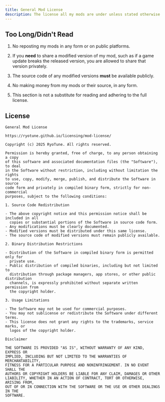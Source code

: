 ```yaml
---
title: General Mod License
description: The license all my mods are under unless stated otherwise.
---
```


## Too Long/Didn't Read

1. No reposting my mods in any form or on public platforms.

2. If you **need** to share a modified version of my mod, such as if a game update breaks the released version, you are allowed to share that version privately.

3. The source code of any modified versions **must** be available publicly.

4. No making money from my mods or their source, in any form.

5. This section is not a substitute for reading and adhering to the full license.

## License

```
General Mod License

https://ryotune.github.io/licensing/mod-license/

Copyright (c) 2025 RyoTune. All rights reserved.

Permission is hereby granted, free of charge, to any person obtaining a copy
of this software and associated documentation files (the "Software"), to deal
in the Software without restriction, including without limitation the rights
to use, copy, modify, merge, publish, and distribute the Software in source
code form and privately in compiled binary form, strictly for non-commercial
purposes, subject to the following conditions:

1. Source Code Redistribution

- The above copyright notice and this permission notice shall be included in all
  copies or substantial portions of the Software in source code form.
- Any modifications must be clearly documented.
- Modified versions must be distributed under this same license.
- The source code of modified versions must remain publicly available.

2. Binary Distribution Restrictions

- Distribution of the Software in compiled binary form is permitted only for
  private use.
- Public distribution of compiled binaries, including but not limited to
  distribution through package managers, app stores, or other public distribution
  channels, is expressly prohibited without separate written permission from
  the copyright holder.

3. Usage Limitations

- The Software may not be used for commercial purposes.
- You may not sublicense or redistribute the Software under different terms.
- This license does not grant any rights to the trademarks, service marks, or
  logos of the copyright holder.

Disclaimer

THE SOFTWARE IS PROVIDED "AS IS", WITHOUT WARRANTY OF ANY KIND, EXPRESS OR
IMPLIED, INCLUDING BUT NOT LIMITED TO THE WARRANTIES OF MERCHANTABILITY,
FITNESS FOR A PARTICULAR PURPOSE AND NONINFRINGEMENT. IN NO EVENT SHALL THE
AUTHORS OR COPYRIGHT HOLDERS BE LIABLE FOR ANY CLAIM, DAMAGES OR OTHER
LIABILITY, WHETHER IN AN ACTION OF CONTRACT, TORT OR OTHERWISE, ARISING FROM,
OUT OF OR IN CONNECTION WITH THE SOFTWARE OR THE USE OR OTHER DEALINGS IN THE
SOFTWARE.
```
